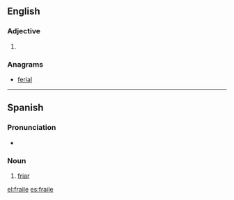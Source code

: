 ==English==

===Adjective===
{{infl|en|adjective}}

# {{obsolete spelling of|frail}}

===Anagrams===
* [[ferial#English|ferial]]

----

==Spanish==

===Pronunciation===
* {{IPA|[ˈfɾaj.le]|lang=es}}

===Noun===
{{es-noun-m}}

# [[friar]]

[[el:fraile]]
[[es:fraile]]